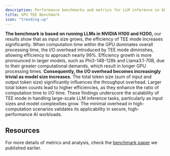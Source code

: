 ```yaml
---
description: Performance benchmarks and metrics for LLM inference in GPU TEE environments.
title: GPU TEE Benchmark
icon: "trending-up"
---
```



**The benchmark is based on running LLMs in NVIDIA H100 and H200,** our results show that as input size grows, the efficiency of TEE mode increases significantly. When computation time within the GPU dominates overall processing time, the I/O overhead introduced by TEE mode diminishes, allowing efficiency to approach nearly 99%. Efficiency growth is more pronounced in larger models, such as Phi3-14B-128k and Llama3.1-70B, due to their greater computational demands, which result in longer GPU processing times. **Consequently, the I/O overhead becomes increasingly trivial as model size increases**. The total token size (sum of input and output token size) significantly influences the throughput overhead. Larger total token counts lead to higher efficiencies, as they enhance the ratio of computation time to I/O time. These findings underscore the scalability of TEE mode in handling large-scale LLM inference tasks, particularly as input sizes and model complexities grow. The minimal overhead in high-computation scenarios validates its applicability in secure, high-performance AI workloads.

## Resources

For more details of metrics and analysis, check the [benchmark paper](https://arxiv.org/pdf/2409.03992) we published earlier.
